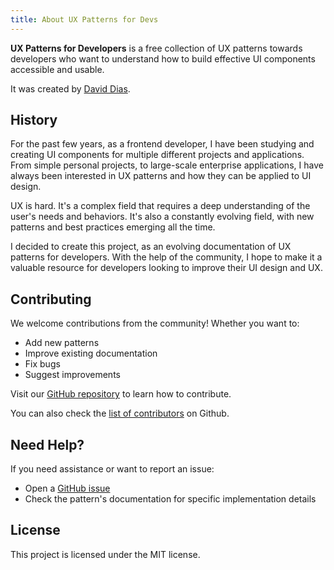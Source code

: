 ```yaml
---
title: About UX Patterns for Devs
---
```


**UX Patterns for Developers** is a free collection of UX patterns towards developers who want to understand how to build effective UI components accessible and usable.

It was created by [David Dias](https://thedaviddias.com).

## History

For the past few years, as a frontend developer, I have been studying and creating UI components for multiple different projects and applications. From simple personal projects, to large-scale enterprise applications, I have always been interested in UX patterns and how they can be applied to UI design.

UX is hard. It's a complex field that requires a deep understanding of the user's needs and behaviors. It's also a constantly evolving field, with new patterns and best practices emerging all the time.

I decided to create this project, as an evolving documentation of UX patterns for developers. With the help of the community, I hope to make it a valuable resource for developers looking to improve their UI design and UX.

## Contributing

We welcome contributions from the community! Whether you want to:

- Add new patterns
- Improve existing documentation
- Fix bugs
- Suggest improvements

Visit our [GitHub repository](https://github.com/thedaviddias/ux-patterns-for-developers/blob/main/.github/CONTRIBUTING.md) to learn how to contribute.

You can also check the [list of contributors](https://github.com/thedaviddias/ux-patterns-for-developers/graphs/contributors) on Github.

## Need Help?

If you need assistance or want to report an issue:

- Open a [GitHub issue](https://github.com/thedaviddias/ux-patterns-for-developers/issues/new/choose)
- Check the pattern's documentation for specific implementation details

## License

This project is licensed under the MIT license.

